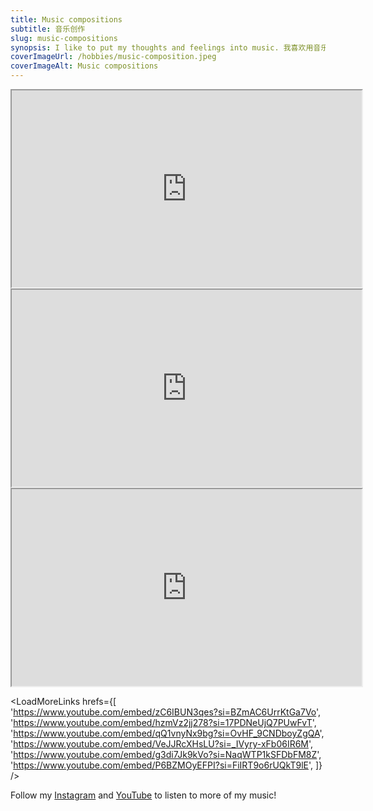 ```yaml
---
title: Music compositions
subtitle: 音乐创作
slug: music-compositions
synopsis: I like to put my thoughts and feelings into music. 我喜欢用音乐表达我的思想、讲故事。
coverImageUrl: /hobbies/music-composition.jpeg
coverImageAlt: Music compositions
---
```


<iframe
  width='560'
  height='315'
  src='https://www.youtube.com/embed/FkM4nT9QW-w?si=xrV9EUhUJw_Us55U'
  title='YouTube video player'
  allow='accelerometer; autoplay; clipboard-write; encrypted-media; gyroscope; picture-in-picture; web-share'
  allowFullScreen
></iframe>

<iframe
  width='560'
  height='315'
  src='https://www.youtube.com/embed/Js0PuGFGTpc?si=5VIEPZ24IvG4xEw_'
  title='YouTube video player'
  allow='accelerometer; autoplay; clipboard-write; encrypted-media; gyroscope; picture-in-picture; web-share'
  allowFullScreen
></iframe>

<iframe
  width='560'
  height='315'
  src='https://www.youtube.com/embed/TeEKQYqgN_s?si=aQRRH7exHcxaAhBL'
  title='YouTube video player'
  allow='accelerometer; autoplay; clipboard-write; encrypted-media; gyroscope; picture-in-picture; web-share'
  allowFullScreen
></iframe>

<LoadMoreLinks
  hrefs={[
    'https://www.youtube.com/embed/zC6IBUN3qes?si=BZmAC6UrrKtGa7Vo',
    'https://www.youtube.com/embed/hzmVz2jj278?si=17PDNeUjQ7PUwFvT',
    'https://www.youtube.com/embed/qQ1vnyNx9bg?si=OvHF_9CNDboyZgQA',
    'https://www.youtube.com/embed/VeJJRcXHsLU?si=_IVyry-xFb06IR6M',
    'https://www.youtube.com/embed/g3di7Jk9kVo?si=NaqWTP1kSFDbFM8Z',
    'https://www.youtube.com/embed/P6BZMOyEFPI?si=FiIRT9o6rUQkT9lE',
  ]}
/>

Follow my [Instagram](https://instagram.com/bbfish_studio) and [YouTube](https://www.youtube.com/@bbfishstudio8837/videos) to listen to more of my music!
